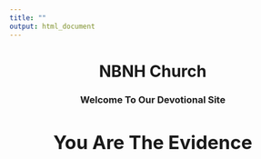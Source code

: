 ```yaml
---
title: ""
output: html_document
---
```


<h1><center>NBNH Church</h1>
<h3><center>Welcome To Our Devotional Site
<h1><center>You Are The Evidence


